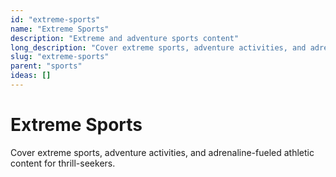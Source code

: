 ```yaml
---
id: "extreme-sports"
name: "Extreme Sports"
description: "Extreme and adventure sports content"
long_description: "Cover extreme sports, adventure activities, and adrenaline-fueled content"
slug: "extreme-sports"
parent: "sports"
ideas: []
---
```


# Extreme Sports

Cover extreme sports, adventure activities, and adrenaline-fueled athletic content for thrill-seekers.
